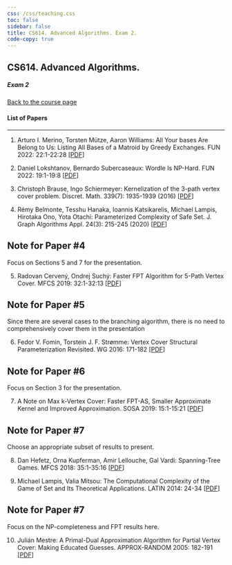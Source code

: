 ```yaml
---
css: /css/teaching.css
toc: false
sidebar: false
title: CS614. Advanced Algorithms. Exam 2.
code-copy: true
---
```


:::{.column-body-outset}

## CS614. Advanced Algorithms. 

##### Exam 2

[Back to the course page](../index.qmd)


#### List of Papers

---


1. 	Arturo I. Merino, Torsten Mütze, Aaron Williams: All Your bases Are Belong to Us: Listing All Bases of a Matroid by Greedy Exchanges. FUN 2022: 22:1-22:28 [[PDF](P01.pdf)]

2. 	Daniel Lokshtanov, Bernardo Subercaseaux: Wordle Is NP-Hard. FUN 2022: 19:1-19:8 [[PDF](P02.pdf)]

3. 	Christoph Brause, Ingo Schiermeyer: Kernelization of the 3-path vertex cover problem. Discret. Math. 339(7): 1935-1939 (2016) [[PDF](P03.pdf)]

4. Rémy Belmonte, Tesshu Hanaka, Ioannis Katsikarelis, Michael Lampis, Hirotaka Ono, Yota Otachi: Parameterized Complexity of Safe Set. J. Graph Algorithms Appl. 24(3): 215-245 (2020) [[PDF](P04.pdf)]

:::{.callout-caution collapse="true"}

# Note for Paper #4

Focus on Sections 5 and 7 for the presentation. 
:::

5. Radovan Cervený, Ondrej Suchý: Faster FPT Algorithm for 5-Path Vertex Cover. MFCS 2019: 32:1-32:13 [[PDF](P05.pdf)]

:::{.callout-caution collapse="true"}

# Note for Paper #5

Since there are several cases to the branching algorithm, there is no need to comprehensively cover them in the presentation
:::

6. Fedor V. Fomin, Torstein J. F. Strømme: Vertex Cover Structural Parameterization Revisited. WG 2016: 171-182 [[PDF](P06.pdf)]

:::{.callout-caution collapse="true"}  

# Note for Paper #6

Focus on Section 3 for the presentation. 

:::

7. A Note on Max k-Vertex Cover: Faster FPT-AS, Smaller Approximate Kernel and Improved Approximation. SOSA 2019: 15:1-15:21 [[PDF](P07.pdf)]

:::{.callout-caution collapse="true"}  

# Note for Paper #7

Choose an appropriate subset of results to present.

:::

8. Dan Hefetz, Orna Kupferman, Amir Lellouche, Gal Vardi: Spanning-Tree Games. MFCS 2018: 35:1-35:16 [[PDF](P08.pdf)]

9. Michael Lampis, Valia Mitsou: The Computational Complexity of the Game of Set and Its Theoretical Applications. LATIN 2014: 24-34 [[PDF](P09.pdf)]

:::{.callout-caution collapse="true"}  

# Note for Paper #7

Focus on the NP-completeness and FPT results here.

:::

10. Julián Mestre: A Primal-Dual Approximation Algorithm for Partial Vertex Cover: Making Educated Guesses. APPROX-RANDOM 2005: 182-191 [[PDF](P10.pdf)]


:::
